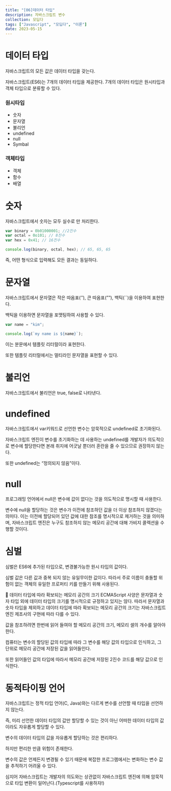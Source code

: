 ```yaml
---
title: "[06]데이터 타입"
description: 자바스크립트 변수
collection: 모딥다
tags: ["Javascript", "모딥다", "이론"]
date: 2023-05-15
---
```


# 데이터 타입

자바스크립트의 모든 값은 데이터 타입을 갖는다.

자바스크립트(ES6)는 7개의 데이터 타입을 제공한다. 7개의 데이터 타입은 원시타입과 객체 타입으로 분류할 수 있다.

### 원시타입

-   숫자
-   문자열
-   불리언
-   undefined
-   null
-   Symbal

### 객체타입

-   객체
-   함수
-   배열

# 숫자

자바스크립트에서 숫자는 모두 실수로 만 처리한다.

```jsx
var binary = 0b01000001; //2진수
var octal = 0o101; // 8진수
var hex = 0x41; // 16진수

console.log(binary, octal, hex); // 65, 65, 65
```

즉, 어떤 형식으로 입력해도 모든 결과는 동일하다.

# 문자열

자바스크립트에서 문자열은 작은 따옴표(’’), 큰 따옴표(””), 백틱(``)을 이용하여 표현한다.

백틱을 이용하면 문자열을 포맷팅하여 사용할 수 있다.

```jsx
var name = "kim";

console.log(`my name is ${name}`);
```

이는 분문에서 템플릿 리터럴이라 표현한다.

또한 템플릿 리터럴에서는 멀티라인 문자열을 표현할 수 있다.

# 불리언

자바스크립트에서 불리언은 true, false로 나타낸다.

# undefined

자바스크립트에서 var키워드로 선언한 변수는 암묵적으로 undefined로 초기화된다.

자바스크립트 엔진이 변수를 초기화하는 데 사용하는 undefined를 개발자가 의도적으로 변수에 할당한다면 본래 취지에 어긋날 뿐더러 혼란을 줄 수 있으므로 권장하지 않는다.

또한 undefined는 “정의되지 않음”이다.

# null

프로그래밍 언어에서 null은 변수에 값이 없다는 것을 의도적으로 명시할 때 사용한다.

변수에 null을 할당하는 것은 변수가 이전에 참조하던 값을 더 이상 참조하지 않겠다는 의미다. 이는 이전에 할당되어 있던 값에 대한 참조를 명시적으로 제거하는 것을 의미하며, 자바스크립트 엔진은 누구도 참조하지 않는 메모리 공간에 대해 가비지 콜렉션을 수행할 것이다.

# 심벌

심벌은 ES6에 추가된 타입으로, 변경불가능한 원시 타입의 값이다.

심벌 값은 다른 값과 중복 되지 않는 유일무이한 값이다. 따라서 주로 이름이 충돌할 위험이 없는 객체의 유일한 프로퍼티 키를 만들기 위해 사용된다.

<aside>
📌 데이터 타입에 따라 확보되는 메모리 공간의 크기
ECMAScript 사양은 문자열과 숫자 타입 외에 데이터 타입의 크기를 명시적으로 규정하고 있지는 않다. 따라서 문자열과 숫자 타입을 제외하고 데이터 타입에 따라 확보되는 메모리 공간의 크기는 자바스크립트 엔진 제조사의 구현에 따라 다를 수 있다.

</aside>

값을 참조하려면 한번에 읽어 들여야 할 메모리 공간의 크기, 메모리 셀의 개수를 알아야한다.

컴퓨터는 변수의 할당된 값의 타입에 따라 그 변수를 해당 값의 타입으로 인식하고, 그 단위로 메모리 공간에 저장된 값을 읽어들인다.

또한 읽어들인 값의 타입에 따라서 메모리 공간에 저장된 2진수 코드를 해당 값으로 인식한다.

# 동적타이핑 언어

자바스크립트는 정적 타입 언어(C, Java)와는 다르게 변수를 선언할 때 타입을 선언하지 않는다.

즉, 미리 선언한 데이터 타입의 값만 할당할 수 있는 것이 아닌 어떠한 데이터 타입의 값이라도 자유롭게 할당할 수 있다.

변수의 데이터 타입의 값을 자유롭게 할당하는 것은 편리하다.

하지만 편리한 만큼 위험이 존재한다.

변수의 값은 언제든지 변경될 수 있기 때문에 복잡한 프로그램에서는 변화하는 변수 값을 추적하기 어려울 수 있다.

심지어 자바스크립트는 개발자의 의도와는 상관없이 자바스크립트 엔진에 의해 암묵적으로 타입 변환이 일어난다.(Typescript를 사용하자!)
